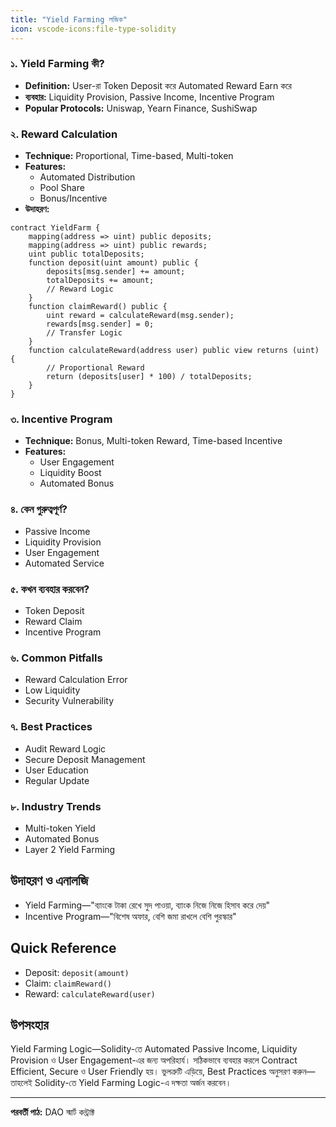 ```yaml
---
title: "Yield Farming লজিক"
icon: vscode-icons:file-type-solidity
---
```


### ১. Yield Farming কী?
- **Definition:** User-রা Token Deposit করে Automated Reward Earn করে
- **ব্যবহার:** Liquidity Provision, Passive Income, Incentive Program
- **Popular Protocols:** Uniswap, Yearn Finance, SushiSwap

### ২. Reward Calculation
- **Technique:** Proportional, Time-based, Multi-token
- **Features:**
    - Automated Distribution
    - Pool Share
    - Bonus/Incentive
- **উদাহরণ:**
```solidity
contract YieldFarm {
    mapping(address => uint) public deposits;
    mapping(address => uint) public rewards;
    uint public totalDeposits;
    function deposit(uint amount) public {
        deposits[msg.sender] += amount;
        totalDeposits += amount;
        // Reward Logic
    }
    function claimReward() public {
        uint reward = calculateReward(msg.sender);
        rewards[msg.sender] = 0;
        // Transfer Logic
    }
    function calculateReward(address user) public view returns (uint) {
        // Proportional Reward
        return (deposits[user] * 100) / totalDeposits;
    }
}
```

### ৩. Incentive Program
- **Technique:** Bonus, Multi-token Reward, Time-based Incentive
- **Features:**
    - User Engagement
    - Liquidity Boost
    - Automated Bonus

### ৪. কেন গুরুত্বপূর্ণ?
- Passive Income
- Liquidity Provision
- User Engagement
- Automated Service

### ৫. কখন ব্যবহার করবেন?
- Token Deposit
- Reward Claim
- Incentive Program

### ৬. Common Pitfalls
- Reward Calculation Error
- Low Liquidity
- Security Vulnerability

### ৭. Best Practices
- Audit Reward Logic
- Secure Deposit Management
- User Education
- Regular Update

### ৮. Industry Trends
- Multi-token Yield
- Automated Bonus
- Layer 2 Yield Farming

## উদাহরণ ও এনালজি
- Yield Farming—"ব্যাংকে টাকা রেখে সুদ পাওয়া, ব্যাংক নিজে নিজে হিসাব করে দেয়"
- Incentive Program—"বিশেষ অফার, বেশি জমা রাখলে বেশি পুরস্কার"

## Quick Reference
- Deposit: `deposit(amount)`
- Claim: `claimReward()`
- Reward: `calculateReward(user)`

## উপসংহার

Yield Farming Logic—Solidity-তে Automated Passive Income, Liquidity Provision ও User Engagement-এর জন্য অপরিহার্য। সঠিকভাবে ব্যবহার করলে Contract Efficient, Secure ও User Friendly হয়। ভুলত্রুটি এড়িয়ে, Best Practices অনুসরণ করুন—তাহলেই Solidity-তে Yield Farming Logic-এ দক্ষতা অর্জন করবেন।

---

**পরবর্তী পাঠ:** DAO স্মার্ট কন্ট্রাক্ট
